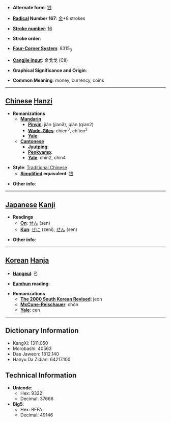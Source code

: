* '''Alternate form''': [[钱]]

* '''[[Wiktionary:Chinese radical index| Radical]] Number 167''': [[Wiktionary:Chinese radical index 金|金]]+8 strokes

* '''[[Wiktionary:Chinese total strokes index|Stroke number]]''': [[Wiktionary:Chinese total strokes index 16|16]]

* '''Stroke order''': 

* '''[[Wiktionary:Chinese four corner index|Four-Corner System]]''': 8315<sub>3</sub>

* '''[[Wiktionary:Chinese Cangjie index|Cangjie input]]''': 金戈戈 (CII)

* '''Graphical Significance and Origin''': 

* '''Common Meaning''': money, currency, coins

----

== [[Chinese]] [[Hanzi]] ==

* '''Romanizations'''
** '''[[Mandarin]]'''
*** '''[[Pinyin]]''': jiǎn (jian3), qián (qian2)
*** '''[[Wade-Giles]]''': chien<sup>3</sup>, ch'ien<sup>2</sup>
*** '''[[Yale]]''': 
** '''[[Cantonese]]'''
*** '''[[Jyutping]]''':
*** '''[[Penkyamp]]''': 
*** '''[[Yale]]''': chin2, chin4

* '''Style''': [[Traditional Chinese]] 
** '''[[Simplified Chinese|Simplified]] equivalent''': [[钱]]

* '''Other info''': 

----

== [[Japanese]] [[Kanji]] ==

* '''Readings'''
** '''[[On]]''': [[せん]] (sen)
** '''[[Kun]]''': [[ぜに]] (zeni), [[せん]] (sen)

* '''Other info''':  

----

== [[Korean]] [[Hanja]] ==

* '''[[Hangeul]]''': 전

* '''[[Eumhun]] reading''': 

* '''Romanizations'''
** '''[[The 2000 South Korean Revised Romanization|The 2000 South Korean Revised]]''': jeon
** '''[[McCune-Reischauer]]''': chŏn
** '''[[Yale]]''': cen

----

== Dictionary Information ==

* KangXi: 1311.050
* Morobashi: 40563
* Dae Jaweon: 1812.140
* Hanyu Da Zidian: 64217.100

== Technical Information ==

* '''Unicode''':
** Hex: 9322
** Decimal: 37666
* '''Big5''':
** Hex: BFFA
** Decimal: 49146